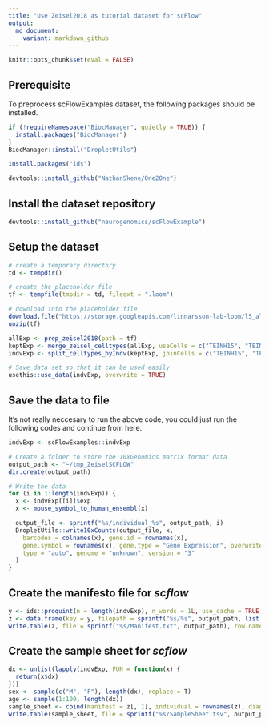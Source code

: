 ```yaml
---
title: "Use Zeisel2018 as tutorial dataset for scFlow"
output:
  md_document:
    variant: markdown_github
---
```


```r
knitr::opts_chunk$set(eval = FALSE)
```

## Prerequisite

To preprocess scFlowExamples dataset, the following packages should be installed.

```r
if (!requireNamespace("BiocManager", quietly = TRUE)) {
  install.packages("BiocManager")
}
BiocManager::install("DropletUtils")

install.packages("ids")

devtools::install_github("NathanSkene/One2One")
```

## Install the dataset repository

```r
devtools::install_github("neurogenomics/scFlowExample")
```

## Setup the dataset

```r
# create a temporary directory
td <- tempdir()

# create the placeholder file
tf <- tempfile(tmpdir = td, fileext = ".loom")

# download into the placeholder file
download.file("https://storage.googleapis.com/linnarsson-lab-loom/l5_all.loom", tf) # tf="~/l5_all.loom"
unzip(tf)

allExp <- prep_zeisel2018(path = tf)
keptExp <- merge_zeisel_celltypes(allExp, useCells = c("TEINH15", "TEINH19", "MGL1", "MOL1"))
indvExp <- split_celltypes_byIndv(keptExp, joinCells = c("TEINH15", "TEINH19"), nCases = 3, jointName = "Teinh")

# Save data set so that it can be used easily
usethis::use_data(indvExp, overwrite = TRUE)
```

## Save the data to file

It's not really neccesary to run the above code, you could just run the following codes and continue from here.

```r
indvExp <- scFlowExamples::indvExp

# Create a folder to store the 10xGenomics matrix format data
output_path <- "~/tmp_ZeiselSCFLOW"
dir.create(output_path)

# Write the data
for (i in 1:length(indvExp)) {
  x <- indvExp[[i]]$exp
  x <- mouse_symbol_to_human_ensembl(x)

  output_file <- sprintf("%s/individual_%s", output_path, i)
  DropletUtils::write10xCounts(output_file, x,
    barcodes = colnames(x), gene.id = rownames(x),
    gene.symbol = rownames(x), gene.type = "Gene Expression", overwrite = TRUE,
    type = "auto", genome = "unknown", version = "3"
  )
}
```

## Create the manifesto file for _scflow_

```r
y <- ids::proquint(n = length(indvExp), n_words = 1L, use_cache = TRUE, use_openssl = FALSE)
z <- data.frame(key = y, filepath = sprintf("%s/%s", output_path, list.files(output_path, pattern = "individual")), stringsAsFactors = FALSE)
write.table(z, file = sprintf("%s/Manifest.txt", output_path), row.names = FALSE, col.names = TRUE, quote = FALSE, sep = "\t")
```

## Create the sample sheet for _scflow_

```r
dx <- unlist(lapply(indvExp, FUN = function(x) {
  return(x$dx)
}))
sex <- sample(c("M", "F"), length(dx), replace = T)
age <- sample(1:100, length(dx))
sample_sheet <- cbind(manifest = z[, 1], individual = rownames(z), diagnosis = dx, sex = sex)
write.table(sample_sheet, file = sprintf("%s/SampleSheet.tsv", output_path), row.names = FALSE, col.names = TRUE, quote = FALSE, sep = "\t")
```
